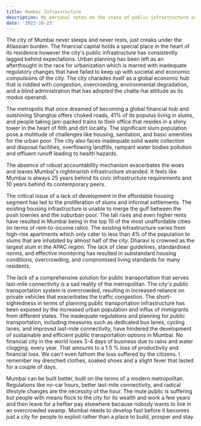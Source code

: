 ```yaml
---
title: Mumbai Infrastructure
description: My personal notes on the state of public infrastructure in Mumbai
date: '2023-10-23'
---
```


The city of Mumbai never sleeps and never rests, just creaks under the Atlassian burden. The financial capital holds a special place in the heart of its residence however the city's public infrastructure has consistently lagged behind expectations. Urban planning has been left as an afterthought in the race for urbanization which is marred with inadequate regulatory changes that have failed to keep up with societal and economic compulsions of the city. The city charades itself as a global economic hub that is riddled with congestion, overcrowding, environmental degradation, and a blind administration that has adopted the chalta-hai attitude as its modus operandi.  

The metropolis that once dreamed of becoming a global financial hub and outshining Shanghai offers choked roads, 41% of its populus living in slums, and people taking jam-packed trains to their office that resides in a shiny tower in the heart of filth and dirt locality. The significant slum population pose a multitude of challenges like housing, sanitation, and basic amenities for the urban poor. The city also faces inadequate solid waste collection and disposal facilities, overflowing landfills, rampant water bodies pollution and effluent runoff leading to health hazards.

The absence of robust accountability mechanism exacerbates the woes and leaves Mumbai's nightmarish infrastructure stranded. It feels like Mumbai is always 25 years behind its civic infrastructure requirements and 10 years behind its contemporary peers.  

The critical issue of a lack of development in the affordable housing segment has led to the proliferation of slums and informal settlements. The existing housing infrastructure is unable to merge the gulf between the posh townies and the suburban poor. The tall rises and even higher rents have resulted in Mumbai being in the top 10 of the most unaffordable cities (in terms of rent-to-income ratio). The existing infrastructure varies from high-rise apartments which only cater to less than 4% of the population to slums that are inhabited by almost half of the city. Dharavi is crowned as the largest slum in the APAC region. The lack of clear guidelines, standardised norms, and effective monitoring has resulted in substandard housing conditions, overcrowding, and compromised living standards for many residents.

The lack of a comprehensive solution for public transportation that serves last-mile connectivity is a sad reality of the metropolitan. The city's public transportation system is overcrowded, resulting in increased reliance on private vehicles that exacerbates the traffic congestion. The short-sightedness in terms of planning public transportation infrastructure has been exposed by the increased urban population and influx of immigrants from different states. The inadequate regulations and planning for public transportation, including measures such as dedicated bus lanes, cycling lanes, and improved last-mile connectivity, have hindered the development of sustainable and efficient public transportation options in Mumbai. No financial city in the world loses 3-4 days of business due to rains and water clogging, every year. That amounts to a 1.5 % loss of productivity and financial loss. We can't even fathom the loss suffered by the citizens. I remember my drenched clothes, soaked shoes and a slight fever that lasted for a couple of days. 

Mumbai can be built better, built on the terms of a modern metropolitan. Regulations like no-car hours, better last-mile connectivity, and radical lifestyle changes are the necessity of the hour. The mute public is suffering but people with means flock to the city for its wealth and work a few years and then leave for a heftier pay elsewhere because nobody wants to live in an overcrowded swamp. Mumbai needs to develop fast before it becomes just a city for people to exploit rather than a place to build, prosper and stay.
